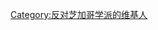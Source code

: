{{Userbox
  |border-c = #46C7C7
  |border-s = 1
  |id-c     = #FFFFFF
  |info-c   = #46C7C7
  |info-s   = 9
  |info-fc  = #000000
  |id       = [[File:Edit-clear mirrored.svg|45px]]
  |info     = 这个用户认为[[芝加哥经济学派|'''芝加哥学派''']]祸国殃民，纯粹是歪理邪说。
}}

[[Category:反对芝加哥学派的维基人]]